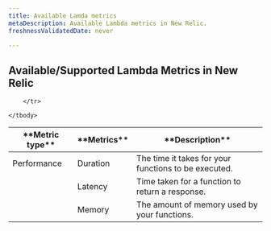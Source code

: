 ```yaml
---
title: Available Lamda metrics
metaDescription: Available Lambda metrics in New Relic.
freshnessValidatedDate: never

---
```

## Available/Supported Lambda Metrics in New Relic

<table>
    <thead>
        <tr>
            <th style={{ width: "200px" }}>
            **Metric type**
            </th>
            <th>
            **Metrics**
            </th>
            <th>
            **Description**
            </th>
        </tr>
    </thead>
    <tbody>
        <tr>
            <td>
            Performance
            </td>
            <td>
            Duration
            </td>
            <td>
            The time it takes for your functions to be executed.
            </td>
        </tr>
        <tr>
            <td>
            </td>
            <td>
            Latency
            </td>
            <td>
            Time taken for a function to return a response.
            </td>
        </tr>
        <tr>
            <td>
            </td>
            <td>
            Memory
            </td>
            <td>
            The amount of memory used by your functions.
            </td>

        </tr>
        
    </tbody>

</table>